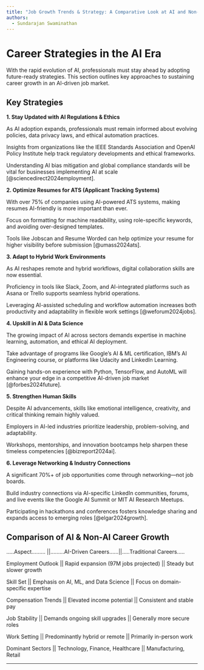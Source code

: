 ```yaml
---
title: "Job Growth Trends & Strategy: A Comparative Look at AI and Non-AI Roles "
authors: 
  - Sundarajan Swaminathan
---
```


# Career Strategies in the AI Era

With the rapid evolution of AI, professionals must stay ahead by adopting future-ready strategies. This section outlines key approaches to sustaining career growth in an AI-driven job market.

## Key Strategies

**1. Stay Updated with AI Regulations & Ethics**

As AI adoption expands, professionals must remain informed about evolving policies, data privacy laws, and ethical automation practices.

Insights from organizations like the IEEE Standards Association and OpenAI Policy Institute help track regulatory developments and ethical frameworks.

Understanding AI bias mitigation and global compliance standards will be vital for businesses implementing AI at scale [@sciencedirect2024employment].

**2. Optimize Resumes for ATS (Applicant Tracking Systems)**

With over 75% of companies using AI-powered ATS systems, making resumes AI-friendly is more important than ever.

Focus on formatting for machine readability, using role-specific keywords, and avoiding over-designed templates.

Tools like Jobscan and Resume Worded can help optimize your resume for higher visibility before submission [@umass2024ats].

**3. Adapt to Hybrid Work Environments**

As AI reshapes remote and hybrid workflows, digital collaboration skills are now essential.

Proficiency in tools like Slack, Zoom, and AI-integrated platforms such as Asana or Trello supports seamless hybrid operations.

Leveraging AI-assisted scheduling and workflow automation increases both productivity and adaptability in flexible work settings [@weforum2024jobs].

**4. Upskill in AI & Data Science**

The growing impact of AI across sectors demands expertise in machine learning, automation, and ethical AI deployment.

Take advantage of programs like Google’s AI & ML certification, IBM’s AI Engineering course, or platforms like Udacity and LinkedIn Learning.

Gaining hands-on experience with Python, TensorFlow, and AutoML will enhance your edge in a competitive AI-driven job market [@forbes2024future].

**5. Strengthen Human Skills**

Despite AI advancements, skills like emotional intelligence, creativity, and critical thinking remain highly valued.

Employers in AI-led industries prioritize leadership, problem-solving, and adaptability.

Workshops, mentorships, and innovation bootcamps help sharpen these timeless competencies [@bizreport2024ai].

**6. Leverage Networking & Industry Connections**

A significant 70%+ of job opportunities come through networking—not job boards.

Build industry connections via AI-specific LinkedIn communities, forums, and live events like the Google AI Summit or MIT AI Research Meetups.

Participating in hackathons and conferences fosters knowledge sharing and expands access to emerging roles [@elgar2024growth].

## Comparison of AI & Non-AI Career Growth

.....Aspect......... ||.........AI-Driven Careers......||.....Traditional Careers.....

Employment Outlook	|| Rapid expansion (97M jobs projected)	|| Steady but slower growth

Skill Set	    || Emphasis on AI, ML, and Data Science	|| Focus on domain-specific expertise

Compensation Trends	|| Elevated income potential	            || Consistent and stable pay

Job Stability	      || Demands ongoing skill upgrades	      || Generally more secure roles

Work Setting	      || Predominantly hybrid or remote	      || Primarily in-person work

Dominant Sectors	   || Technology, Finance, Healthcare	      || Manufacturing, Retail




---